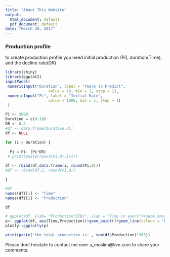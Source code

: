 ```yaml
---
title: "About This Website"
output:
  html_document: default
  pdf_document: default
date: "March 30, 2017"
---
```

############################################


###  **Production profile**

to create production profile you need initial production (Pi), duration(Time), and the decline rate(DR) 

```r
library(shiny)
library(ggplot2)
inputPanel(
 numericInput("Duration", label = "Years to Predict", 
                   value = 10, min = 1, step = 1),
 numericInput("Pi", label = "Initial Rate", 
                   value = 1000, min = 1, step = 1)
 )

Pi <- 2000
Duration = c(0:10)
DR <- 0.2
#df <- data.frame(Duration,Pi)
df <- NULL

for (i < Duration) {
  
  Pi = Pi- (Pi*DR)
 # print(paste(round(Pi,0),i+1))

df <- rbind(df,data.frame(i, round(Pi,0)))
#df <- rbind(df,i, round(Pi,0))

}

#df
names(df)[1] <- "Time"
names(df)[2] <- "Production"

df

# ggplot(df, ylab= "Production(STB)", xlab = "Time in years")+geom_smooth(aes(x=df$i, y=df$Pi))
p<- ggplot(df, aes(Time,Production))+geom_point()+geom_line(colour = "blue")
plotly::ggplotly(p)

print(paste('the total production is' , sum(df$Production)*365))

```

############################################

Please dont hesitate to contact me over a_moslim@live.com to share your comments. 